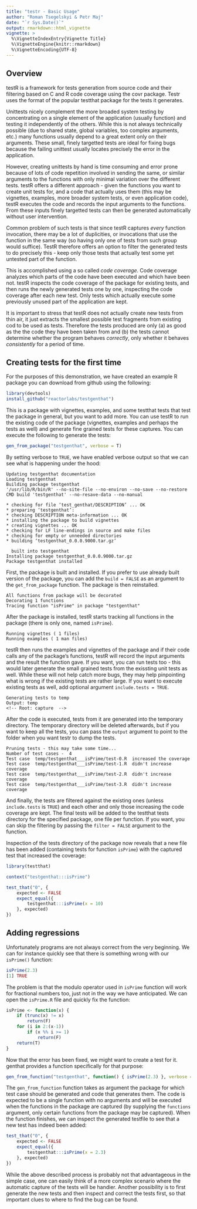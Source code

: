 ```yaml
---
title: "testr - Basic Usage"
author: "Roman Tsegelskyi & Petr Maj"
date: "`r Sys.Date()`"
output: rmarkdown::html_vignette
vignette: >
  %\VignetteIndexEntry{Vignette Title}
  %\VignetteEngine{knitr::rmarkdown}
  %\VignetteEncoding{UTF-8}
---
```


## Overview

testR is a framework for tests generation from source code and their filtering based on C and R code coverage using the covr package. Testr uses the format of the popular testthat package for the tests it generates. 

Unittests nicely complement the more broaded system testing by concentrating on a single element of the application (usually function) and testing it independently of the others. While this is not always technically possible (due to shared state, global variables, too complex arguments, etc.) many functions usually depend to a great extent only on their arguments. These small, finely targetted tests are ideal for fixing bugs because the failing unittest usually locates precisely the error in the application.

However, creating unittests by hand is time consuming and error prone because of lots of code repetition involved in sending the same, or similar arguments to the functions with only minimal variation over the different tests. testR offers a different approach - given the functions you want to create unit tests for, and a code that actually uses them (this may be vignettes, examples, more broader system tests, or even application code), testR executes the code and records the input arguments to the functions. From these inputs finely targetted tests can then be generated automatically without user intervention. 

Common problem of such tests is that since testR captures *every* function invocation, there may be a lot of duplicities, or invocations that use the function in the same way (so having only one of tests from such group would suffice). TestR therefore offers an option to filter the generated tests to do precisely this - keep only those tests that actually test some yet untested part of the function.

This is accomplished using a so called *code coverage*. Code coverage analyzes which parts of the code have been executed and which have been not. testR inspects the code coverage of the package for existing tests, and then runs the newly generated tests one by one, inspecting the code coverage after each new test. Only tests which actually execute some previously unused part of the application are kept. 

It is important to stress that testR does not actually create new tests from thin air, it just extracts the smallest possible test fragments from existing cod to be used as tests. Therefore the tests produced are only (a) as good as the the code they have been taken from and (b) the tests cannot determine whether the program behaves *correctly*, only whether it behaves *consistently* for a period of time. 

## Creating tests for the first time 

For the purposes of this demonstration, we have created an example R package you can download from github using the following:

```R
library(devtools)
install_github("reactorlabs/testgenthat")
```

This is a package with vignettes, examples, and some testthat tests that test the package in general, but you want to add more. You can use testR to run the existing code of the package (vignettes, examples and perhaps the tests as well) and generate fine grained tests for these captures. You can execute the following to generate the tests:

```R
gen_from_package("testgenthat", verbose = T)
```

By setting verbose to `TRUE`, we have enabled verbose output so that we can see what is happening under the hood:

```
Updating testgenthat documentation
Loading testgenthat
Building package testgenthat 
'/usr/lib/R/bin/R' --no-site-file --no-environ --no-save --no-restore CMD build 'testgenthat' --no-resave-data --no-manual 

* checking for file ‘test_genthat/DESCRIPTION’ ... OK
* preparing ‘testgenthat’:
* checking DESCRIPTION meta-information ... OK
* installing the package to build vignettes
* creating vignettes ... OK
* checking for LF line-endings in source and make files
* checking for empty or unneeded directories
* building ‘testgenthat_0.0.0.9000.tar.gz’

  built into testgenthat 
Installing package testgenthat_0.0.0.9000.tar.gz 
Package testgenthat installed
```

First, the package is built and installed. If you prefer to use already built version of the package, you can add the `build = FALSE` as an argument to the `get_from_package` function. The package is then reinstalled. 

```
All functions from package will be decorated
Decorating 1 functions
Tracing function "isPrime" in package "testgenthat"
```

After the package is installed, testR starts tracking all functions in the package (there is only one, named `isPrime`). 

```
Running vignettes ( 1 files)
Running examples ( 1 man files)
```

testR then runs the examples and vignettes of the package and if their code calls any of the package's functions, testR will record the input arguments and the result the function gave. If you want, you can run tests too - this would later generate the small grained tests from the exissting unit tests as well. While these will not help catch more bugs, they may help pinpointing what is wrong if the existing tests are rather large. If you want to execute existing tests as well, add optional argument `include.tests = TRUE`. 

```
Generating tests to temp 
Output: temp 
<!-- Root: capture  -->
```

After the code is executed, tests from it are generated into the temporary directory. The temporary directory will be deleted afterwards, but if you want to keep all the tests, you can pass the `output` argument to point to the folder when you want testr to dump the tests. 

```
Pruning tests - this may take some time...
Number of test cases -  4 
Test case  temp/testgenthat___isPrime/test-0.R  increased the coverage
Test case  temp/testgenthat___isPrime/test-1.R  didn't increase coverage
Test case  temp/testgenthat___isPrime/test-2.R  didn't increase coverage
Test case  temp/testgenthat___isPrime/test-3.R  didn't increase coverage
```
And finally, the tests are filtered against the existing ones (unless `include.tests` is `TRUE`) and each other and only those increasing the code coverage are kept. The final tests will be added to the testthat tests directory for the specified package, one file per function. If you want, you can skip the filtering by passing the `filter = FALSE` argument to the function.

Inspection of the tests directory of the package now reveals that a new file has been added (containing tests for function `isPrime`) with the captured test that increased the coverage:

```R
library(testthat)

context("testgenthat:::isPrime")

test_that("0", {
    expected <- FALSE
    expect_equal({
        testgenthat:::isPrime(x = 10)
    }, expected)
})
```

## Adding regressions

Unfortunately programs are not always correct from the very beginning. We can for instance quickly see that there is something wrong with our `isPrime()` function:

```R
isPrime(2.3)
[1] TRUE
```

The problem is that the modulo operator used in `isPrime` function will work for fractional numbers too, just not in the way we have anticipated. We can open the `isPrime.R` file and quickly fix the function:

```R
isPrime <- function(x) {
    if (trunc(x) != x)
        return(F)
    for (i in 2:(x-1))
        if (x %% i >= 1)
            return(F)
    return(T)
}
```

Now that the error has been fixed, we might want to create a test for it. genthat provides a function specifically for that purpose:

```R
gen_from_function("testgenthat", function() { isPrime(2.3) }, verbose = T)
```

The `gen_from_function` function takes as argument the package for which test case should be generated and code that generates them. The code is expected to be a single function with no arguments and will be executed when the functions in the package are captured (by supplying the `functions` argument, only certain functions from the package may be captured). When the function finishes, we can inspect the generated testfile to see that a new test has indeed been added:

```R
test_that("0", {
    expected <- FALSE
    expect_equal({
        testgenthat:::isPrime(x = 2.3)
    }, expected)
})
```

While the above described process is probably not that advantageous in the simple case, one can easily think of a more complex scenario where the automatic capture of the tests will be handier. Another possibility is to first generate the new tests and then inspect and correct the tests first, so that important clues to where to find the bug can be found. 

